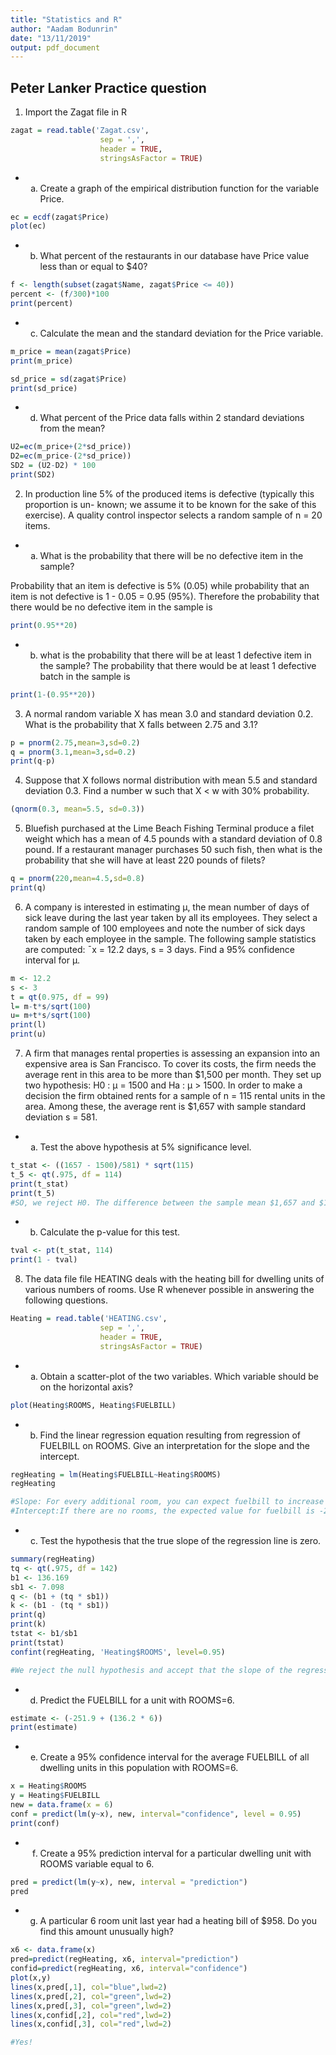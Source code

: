 ```yaml
---
title: "Statistics and R"
author: "Aadam Bodunrin"
date: "13/11/2019"
output: pdf_document
---
```


## Peter Lanker Practice question

1. Import the Zagat file in R
```r
zagat = read.table('Zagat.csv',
                    sep = ',',
                    header = TRUE,
                    stringsAsFactor = TRUE)
```


- a) Create a graph of the empirical distribution function for the variable Price.
```r
ec = ecdf(zagat$Price)
plot(ec)
```

- b) What percent of the restaurants in our database have Price value less than or equal to $40?
```r
f <- length(subset(zagat$Name, zagat$Price <= 40))
percent <- (f/300)*100
print(percent)
```

- c) Calculate the mean and the standard deviation for the Price variable.
```r
m_price = mean(zagat$Price)
print(m_price)
```


```r
sd_price = sd(zagat$Price)
print(sd_price)
```


- d) What percent of the Price data falls within 2 standard deviations from the mean?
```r
U2=ec(m_price+(2*sd_price))
D2=ec(m_price-(2*sd_price))
SD2 = (U2-D2) * 100
print(SD2)
```

2. In production line 5% of the produced items is defective (typically this proportion is un-
known; we assume it to be known for the sake of this exercise). A quality control inspector
selects a random sample of n = 20 items.

- a) What is the probability that there will be no defective item in the sample?

Probability that an item is defective is 5% (0.05) while probability that an item is not defective is 1 - 0.05 = 0.95 (95%). Therefore the probability that there would be no defective item in the sample is 
```r
print(0.95**20)
```

- b) what is the probability that there will be at least 1 defective item in the sample?
The probability that there would be at least 1 defective batch in the sample is
```r
print(1-(0.95**20))
```

3. A normal random variable X has mean 3.0 and standard deviation 0.2. What is the
probability that X falls between 2.75 and 3.1?
```r
p = pnorm(2.75,mean=3,sd=0.2)
q = pnorm(3.1,mean=3,sd=0.2)
print(q-p)

```


4. Suppose that X follows normal distribution with mean 5.5 and standard deviation 0.3.
Find a number w such that X < w with 30% probability.
```r
(qnorm(0.3, mean=5.5, sd=0.3))
```

5. Bluefish purchased at the Lime Beach Fishing Terminal produce a filet weight which
has a mean of 4.5 pounds with a standard deviation of 0.8 pound. If a restaurant manager
purchases 50 such fish, then what is the probability that she will have at least 220 pounds
of filets?

```r
q = pnorm(220,mean=4.5,sd=0.8)
print(q)
```

6. A company is interested in estimating μ, the mean number of days of sick leave during
the last year taken by all its employees. They select a random sample of 100 employees and
note the number of sick days taken by each employee in the sample. The following sample
statistics are computed: ¯x = 12.2 days, s = 3 days. Find a 95% confidence interval for μ.
```r
m <- 12.2
s <- 3
t = qt(0.975, df = 99)
l= m-t*s/sqrt(100)
u= m+t*s/sqrt(100)
print(l)
print(u)
```

7. A firm that manages rental properties is assessing an expansion into an expensive area
is San Francisco. To cover its costs, the firm needs the average rent in this area to be more
than $1,500 per month. They set up two hypothesis: H0 : μ = 1500 and Ha : μ > 1500.
In order to make a decision the firm obtained rents for a sample of n = 115 rental units in the area. Among these, the average rent is $1,657 with sample standard deviation s = 581.

- a) Test the above hypothesis at 5% significance level.
```r
t_stat <- ((1657 - 1500)/581) * sqrt(115)
t_5 <- qt(.975, df = 114)
print(t_stat)
print(t_5)
#SO, we reject H0. The difference between the sample mean $1,657 and $1,500 is statistically different at 5% 
``` 

- b) Calculate the p-value for this test.
```r
tval <- pt(t_stat, 114)
print(1 - tval)
```
8. The data file file HEATING deals with the heating bill for dwelling units of various
numbers of rooms. Use R whenever possible in answering the following questions.
```r
Heating = read.table('HEATING.csv',
                    sep = ',',
                    header = TRUE,
                    stringsAsFactor = TRUE)
```
- a) Obtain a scatter-plot of the two variables. Which variable should be on the horizontal
axis?
```r
plot(Heating$ROOMS, Heating$FUELBILL)
```

- b) Find the linear regression equation resulting from regression of FUELBILL on ROOMS.
Give an interpretation for the slope and the intercept.
```r
regHeating = lm(Heating$FUELBILL~Heating$ROOMS)
regHeating

#Slope: For every additional room, you can expect fuelbill to increase by an average of 136.2
#Intercept:If there are no rooms, the expected value for fuelbill is -251.9. The intercept is negative which is hard to since fuelbill is meant to be either 0 or positive
```

- c) Test the hypothesis that the true slope of the regression line is zero.
```r
summary(regHeating)
tq <- qt(.975, df = 142)
b1 <- 136.169
sb1 <- 7.098
q <- (b1 + (tq * sb1))
k <- (b1 - (tq * sb1))
print(q)
print(k)
tstat <- b1/sb1
print(tstat)
confint(regHeating, 'Heating$ROOMS', level=0.95)

#We reject the null hypothesis and accept that the slope of the regression line is zero(0).
```


- d) Predict the FUELBILL for a unit with ROOMS=6.
```r
estimate <- (-251.9 + (136.2 * 6))
print(estimate)
```

- e) Create a 95% confidence interval for the average FUELBILL of all dwelling units in this
population with ROOMS=6.
```r
x = Heating$ROOMS
y = Heating$FUELBILL
new = data.frame(x = 6)
conf = predict(lm(y~x), new, interval="confidence", level = 0.95)
print(conf)

```

- f) Create a 95% prediction interval for a particular dwelling unit with ROOMS variable
equal to 6.
```r
pred = predict(lm(y~x), new, interval = "prediction")
pred
```

- g) A particular 6 room unit last year had a heating bill of $958. Do you find this amount
unusually high?

```r
x6 <- data.frame(x)
pred=predict(regHeating, x6, interval="prediction")
confid=predict(regHeating, x6, interval="confidence")
plot(x,y)
lines(x,pred[,1], col="blue",lwd=2)
lines(x,pred[,2], col="green",lwd=2)
lines(x,pred[,3], col="green",lwd=2)
lines(x,confid[,2], col="red",lwd=2)
lines(x,confid[,3], col="red",lwd=2)

#Yes!
```

